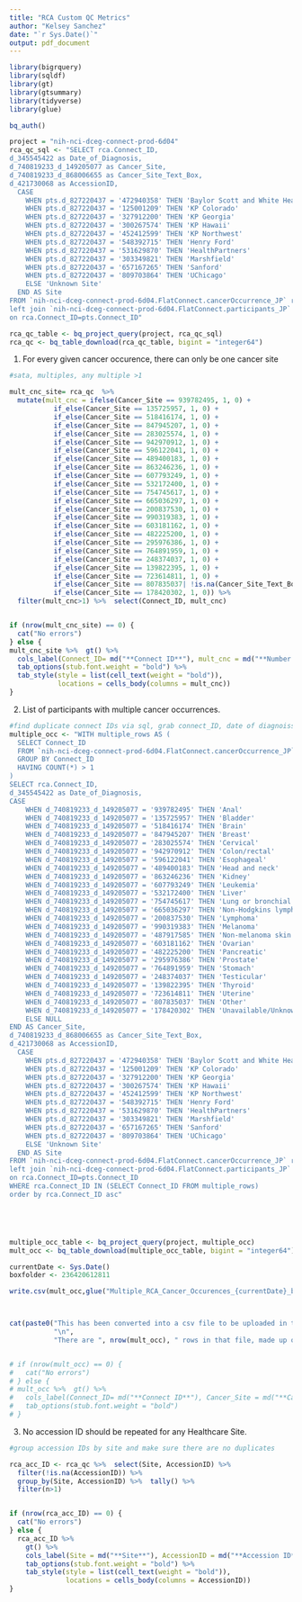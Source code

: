 ```yaml
---
title: "RCA Custom QC Metrics"
author: "Kelsey Sanchez"
date: "`r Sys.Date()`"
output: pdf_document
---
```


```r

library(bigrquery)
library(sqldf)
library(gt)
library(gtsummary)
library(tidyverse)
library(glue)

bq_auth()

```


```r

project = "nih-nci-dceg-connect-prod-6d04"
rca_qc_sql <- "SELECT rca.Connect_ID, 
d_345545422 as Date_of_Diagnosis,
d_740819233_d_149205077 as Cancer_Site,
d_740819233_d_868006655 as Cancer_Site_Text_Box,
d_421730068 as AccessionID,
  CASE 
    WHEN pts.d_827220437 = '472940358' THEN 'Baylor Scott and White Health'
    WHEN pts.d_827220437 = '125001209' THEN 'KP Colorado'
    WHEN pts.d_827220437 = '327912200' THEN 'KP Georgia'
    WHEN pts.d_827220437 = '300267574' THEN 'KP Hawaii'
    WHEN pts.d_827220437 = '452412599' THEN 'KP Northwest'
    WHEN pts.d_827220437 = '548392715' THEN 'Henry Ford'
    WHEN pts.d_827220437 = '531629870' THEN 'HealthPartners'
    WHEN pts.d_827220437 = '303349821' THEN 'Marshfield'
    WHEN pts.d_827220437 = '657167265' THEN 'Sanford'
    WHEN pts.d_827220437 = '809703864' THEN 'UChicago'
    ELSE 'Unknown Site'
  END AS Site
FROM `nih-nci-dceg-connect-prod-6d04.FlatConnect.cancerOccurrence_JP` rca
left join `nih-nci-dceg-connect-prod-6d04.FlatConnect.participants_JP` as pts
on rca.Connect_ID=pts.Connect_ID"

rca_qc_table <- bq_project_query(project, rca_qc_sql)
rca_qc <- bq_table_download(rca_qc_table, bigint = "integer64")

```



1. For every given cancer occurence, there can only be one cancer site
```r
#sata, multiples, any multiple >1

mult_cnc_site= rca_qc  %>%  
  mutate(mult_cnc = ifelse(Cancer_Site == 939782495, 1, 0) +
           if_else(Cancer_Site == 135725957, 1, 0) +
           if_else(Cancer_Site == 518416174, 1, 0) +
           if_else(Cancer_Site == 847945207, 1, 0) +
           if_else(Cancer_Site == 283025574, 1, 0) +
           if_else(Cancer_Site == 942970912, 1, 0) +
           if_else(Cancer_Site == 596122041, 1, 0) +
           if_else(Cancer_Site == 489400183, 1, 0) +
           if_else(Cancer_Site == 863246236, 1, 0) +
           if_else(Cancer_Site == 607793249, 1, 0) +
           if_else(Cancer_Site == 532172400, 1, 0) +
           if_else(Cancer_Site == 754745617, 1, 0) +
           if_else(Cancer_Site == 665036297, 1, 0) +
           if_else(Cancer_Site == 200837530, 1, 0) +
           if_else(Cancer_Site == 990319383, 1, 0) +
           if_else(Cancer_Site == 603181162, 1, 0) +
           if_else(Cancer_Site == 482225200, 1, 0) +
           if_else(Cancer_Site == 295976386, 1, 0) +
           if_else(Cancer_Site == 764891959, 1, 0) +
           if_else(Cancer_Site == 248374037, 1, 0) +
           if_else(Cancer_Site == 139822395, 1, 0) +
           if_else(Cancer_Site == 723614811, 1, 0) +
           if_else(Cancer_Site == 807835037| !is.na(Cancer_Site_Text_Box), 1, 0) +
           if_else(Cancer_Site == 178420302, 1, 0)) %>% 
  filter(mult_cnc>1) %>%  select(Connect_ID, mult_cnc)


if (nrow(mult_cnc_site) == 0) {
  cat("No errors")
} else {
mult_cnc_site %>%  gt() %>%  
  cols_label(Connect_ID= md("**Connect ID**"), mult_cnc = md("**Number of Cancer Occurences**")) %>% 
  tab_options(stub.font.weight = "bold") %>%
  tab_style(style = list(cell_text(weight = "bold")),
            locations = cells_body(columns = mult_cnc))
}

```

2. List of participants with multiple cancer occurrences.
```r
#find duplicate connect IDs via sql, grab connect_ID, date of diagnoiss, cancer site, accession ID, and site
multiple_occ <- "WITH multiple_rows AS (
  SELECT Connect_ID
  FROM `nih-nci-dceg-connect-prod-6d04.FlatConnect.cancerOccurrence_JP`
  GROUP BY Connect_ID
  HAVING COUNT(*) > 1
)
SELECT rca.Connect_ID, 
d_345545422 as Date_of_Diagnosis,
CASE
    WHEN d_740819233_d_149205077 = '939782495' THEN 'Anal'
    WHEN d_740819233_d_149205077 = '135725957' THEN 'Bladder'
    WHEN d_740819233_d_149205077 = '518416174' THEN 'Brain'
    WHEN d_740819233_d_149205077 = '847945207' THEN 'Breast'
    WHEN d_740819233_d_149205077 = '283025574' THEN 'Cervical'
    WHEN d_740819233_d_149205077 = '942970912' THEN 'Colon/rectal'
    WHEN d_740819233_d_149205077 = '596122041' THEN 'Esophageal'
    WHEN d_740819233_d_149205077 = '489400183' THEN 'Head and neck'
    WHEN d_740819233_d_149205077 = '863246236' THEN 'Kidney'
    WHEN d_740819233_d_149205077 = '607793249' THEN 'Leukemia'
    WHEN d_740819233_d_149205077 = '532172400' THEN 'Liver'
    WHEN d_740819233_d_149205077 = '754745617' THEN 'Lung or bronchial'
    WHEN d_740819233_d_149205077 = '665036297' THEN 'Non-Hodgkins lymphoma'
    WHEN d_740819233_d_149205077 = '200837530' THEN 'Lymphoma'
    WHEN d_740819233_d_149205077 = '990319383' THEN 'Melanoma'
    WHEN d_740819233_d_149205077 = '487917585' THEN 'Non-melanoma skin'
    WHEN d_740819233_d_149205077 = '603181162' THEN 'Ovarian'
    WHEN d_740819233_d_149205077 = '482225200' THEN 'Pancreatic'
    WHEN d_740819233_d_149205077 = '295976386' THEN 'Prostate'
    WHEN d_740819233_d_149205077 = '764891959' THEN 'Stomach'
    WHEN d_740819233_d_149205077 = '248374037' THEN 'Testicular'
    WHEN d_740819233_d_149205077 = '139822395' THEN 'Thyroid'
    WHEN d_740819233_d_149205077 = '723614811' THEN 'Uterine'
    WHEN d_740819233_d_149205077 = '807835037' THEN 'Other'
    WHEN d_740819233_d_149205077 = '178420302' THEN 'Unavailable/Unknown'
    ELSE NULL
END AS Cancer_Site,
d_740819233_d_868006655 as Cancer_Site_Text_Box,
d_421730068 as AccessionID,
  CASE 
    WHEN pts.d_827220437 = '472940358' THEN 'Baylor Scott and White Health'
    WHEN pts.d_827220437 = '125001209' THEN 'KP Colorado'
    WHEN pts.d_827220437 = '327912200' THEN 'KP Georgia'
    WHEN pts.d_827220437 = '300267574' THEN 'KP Hawaii'
    WHEN pts.d_827220437 = '452412599' THEN 'KP Northwest'
    WHEN pts.d_827220437 = '548392715' THEN 'Henry Ford'
    WHEN pts.d_827220437 = '531629870' THEN 'HealthPartners'
    WHEN pts.d_827220437 = '303349821' THEN 'Marshfield'
    WHEN pts.d_827220437 = '657167265' THEN 'Sanford'
    WHEN pts.d_827220437 = '809703864' THEN 'UChicago'
    ELSE 'Unknown Site'
  END AS Site
FROM `nih-nci-dceg-connect-prod-6d04.FlatConnect.cancerOccurrence_JP` rca
left join `nih-nci-dceg-connect-prod-6d04.FlatConnect.participants_JP` as pts
on rca.Connect_ID=pts.Connect_ID
WHERE rca.Connect_ID IN (SELECT Connect_ID FROM multiple_rows)
order by rca.Connect_ID asc"





multiple_occ_table <- bq_project_query(project, multiple_occ)
mult_occ <- bq_table_download(multiple_occ_table, bigint = "integer64")

currentDate <- Sys.Date()
boxfolder <- 236420612811

write.csv(mult_occ,glue("Multiple_RCA_Cancer_Occurences_{currentDate}_boxfolder_{boxfolder}.csv"),row.names = F,na="")



cat(paste0("This has been converted into a csv file to be uploaded in the same Box folder a this report.",
           "\n",
           "There are ", nrow(mult_occ), " rows in that file, made up of ", length(unique(mult_occ$Connect_ID)), " individual Connect IDs."))


# if (nrow(mult_occ) == 0) {
#   cat("No errors")
# } else {
# mult_occ %>%  gt() %>%  
#   cols_label(Connect_ID= md("**Connect ID**"), Cancer_Site = md("**Cancer Site**"), Cancer_Site_Text_Box = md("**Cancer Site text Box**"), AccessionID = md("**Accession ID**"), Site = md("**Site**")) %>% 
#   tab_options(stub.font.weight = "bold") 
# }

```


3. No accession ID should be repeated for any Healthcare Site.
```r
#group accession IDs by site and make sure there are no duplicates

rca_acc_ID <- rca_qc %>%  select(Site, AccessionID) %>% 
  filter(!is.na(AccessionID)) %>% 
  group_by(Site, AccessionID) %>%  tally() %>% 
  filter(n>1)


if (nrow(rca_acc_ID) == 0) {
  cat("No errors")
} else {
  rca_acc_ID %>% 
    gt() %>%
    cols_label(Site = md("**Site**"), AccessionID = md("**Accession ID**"), n = md("**N**")) %>%
    tab_options(stub.font.weight = "bold") %>%
    tab_style(style = list(cell_text(weight = "bold")),
              locations = cells_body(columns = AccessionID))
}


```

